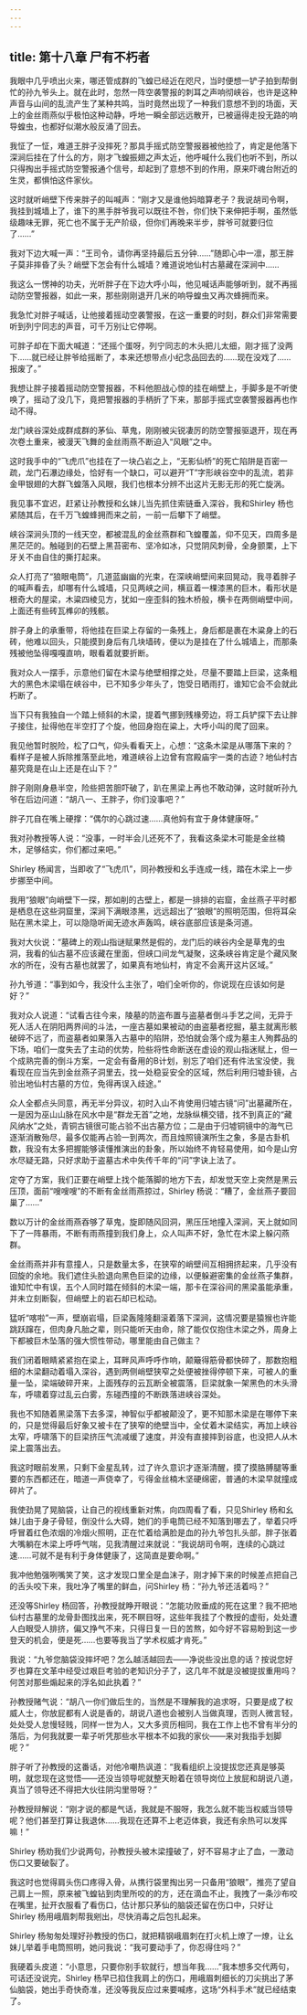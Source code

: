 ```yaml
---
---
---
```

title: 第十八章 尸有不朽者
---




我眼中几乎喷出火来，哪还管成群的飞蝗已经近在咫尺，当时便想一铲子拍到帮倒忙的孙九爷头上。就在此时，忽然一阵空袭警报的刺耳之声响彻峡谷，也许是这种声音与山间的乱流产生了某种共鸣，当时竟然出现了一种我们意想不到的场面，天上的金丝雨燕似乎极怕这种动静，呼地一瞬全部远远散开，已被逼得走投无路的响导蝗虫，也都好似潮水般反涌了回去。

我怔了一怔，难道王胖子没摔死？那具手摇式防空警报器被他捡了，肯定是他落下深涧后挂在了什么的方，刚才飞蝗振翅之声太近，他呼喊什么我们也听不到，所以只得掏出手摇式防空警报通个信号，却起到了意想不到的作用，原来吓魂台附近的生灵，都惧怕这件家伙。

这时就听峭壁下传来胖子的叫喊声：“刚才又是谁他妈暗算老子？我说胡司令啊，我挂到城墙上了，谁下的黑手胖爷我可以既往不咎，你们快下来伸把手啊，虽然低级趣味无罪，死亡也不属于无产阶级，但你们再晚来半步，胖爷可就要归位了……”

我对下边大喊一声：“王司令，请你再坚持最后五分钟……”随即心中一凛，那王胖子莫非摔昏了头？峭壁下怎会有什么城墙？难道说地仙村古墓藏在深涧中……

我这么一愣神的功夫，光听胖子在下边大呼小叫，他见喊话声能够听到，就不再摇动防空警报器，如此一来，那些刚刚退开几米的响导蝗虫又再次蜂拥而来。

我急忙对胖子喊话，让他接着摇动空袭警报，在这一重要的时刻，群众们非常需要听到列宁同志的声音，可千万别让它停啊。

可胖子却在下面大喊道：“还摇个蛋呀，列宁同志的木头把儿太细，刚才摇了没两下……就已经让胖爷给摇断了，本来还想带点小纪念品回去的……现在没戏了……报废了。”

我想让胖子接着摇动防空警报器，不料他胆战心惊的挂在峭壁上，手脚多是不听使唤了，摇动了没几下，竟把警报器的手柄折了下来，那部手摇式空袭警报器再也作动不得。

龙门峡谷深处成群成群的茅仙、草鬼，刚刚被尖锐凄厉的防空警报驱退开，现在再次卷土重来，被漫天飞舞的金丝雨燕不断迫入“风眼”之中。

这时我手中的“飞虎爪”也挂在了一块凸岩之上，“无影仙桥”的死亡陷阱是百密一疏，龙门石瀑边缘处，恰好有一个缺口，可以避开“T”字形峡谷空中的乱流，若非金甲银翅的大群飞蝗落入风眼，我们也根本分辨不出这片无影无形的死亡旋涡。

我见事不宜迟，赶紧让孙教授和幺妹儿当先抓住索链垂入深谷，我和Shirley 杨也紧随其后，在千万飞蝗蜂拥而来之前，一前一后攀下了峭壁。

峡谷深涧头顶的一线天空，都被混乱的金丝燕群和飞蝗覆盖，仰不见天，四周多是黑茫茫的。触碰到的石壁上黑苔密布、坚冷如冰，只觉阴风刺骨，全身颤栗，上下牙关不由自住的撕打起来。

众人打亮了“狼眼电筒”，几道蓝幽幽的光束，在深峡峭壁间来回晃动，我寻着胖子的喊声看去，却哪有什么城墙，只见两峡之间，横亘着一棵漆黑的巨木，看形状是根奇大的屋梁，木粱四棱见方，犹如一座歪斜的独木桥般，横卡在两侧峭壁中间，上面还有些砖瓦榫卯的残骸。

胖子身上的承重带，将他挂在巨梁上存留的一条残上，身后都是裹在木粱身上的石砖，他难以回头，只能摸到身后有几块墙砖，便以为是挂在了什么城墙上，而那条残被他坠得嘎嘎直响，眼看着就要折断。

我对众人一摆手，示意他们留在木梁与绝壁相撑之处，尽量不要踏上巨梁，这条粗大的黑色木梁塌在峡谷中，已不知多少年头了，饱受日晒雨打，谁知它会不会就此朽断了。

当下只有我独自一个踏上倾斜的木梁，提着气挪到残椽旁边，将工兵铲探下去让胖子接住，扯得他在半空打了个旋，他回身抱在粱上，大呼小叫的爬了回来。

我见他暂时脱险，松了口气，仰头看看天上，心想：“这条木梁是从哪落下来的？看样子是被人拆除推落至此地，难道峡谷上边曾有宫殿庙宇一类的古迹？地仙村古墓究竟是在山上还是在山下？”

胖子刚刚身悬半空，险些把苦胆吓破了，趴在黑梁上再也不敢动弹，这时就听孙九爷在后边问道：“胡八一、王胖子，你们没事吧？”

胖子兀自在嘴上硬撑：“偶尔的心跳过速……真他妈有宜于身体健康呀。”

我对孙教授等人说：“没事，一时半会儿还死不了，我看这条梁木可能是金丝楠木，足够结实，你们都过来吧。”

Shirley 杨闻言，当即收了“飞虎爪”，同孙教授和幺手连成一线，踏在木梁上一步步挪至中间。

我用“狼眼”向峭壁下一探，那如削的古壁上，都是一排排的岩窟，金丝燕子平时都是栖息在这些洞窟里，深涧下满眼漆黑，远远超出了“狼眼”的照明范围，但将耳朵贴在黑木梁上，可以隐隐听闻无迹水声轰鸣，峡谷底部应该是条河道。

我对大伙说：“墓碑上的观山指谜赋果然是假的，龙门后的峡谷内全是草鬼的虫洞，我看的仙古墓不应该藏在里面，但峡口间龙气凝聚，这条峡谷肯定是个藏风聚水的所在，没有古墓也就罢了，如果真有地仙村，肯定不会离开这片区域。”

孙九爷道：“事到如今，我没什么主张了，咱们全听你的，你说现在应该如何是好？”

我对众人说道：“试看古往今来，陵墓的防盗布置与盗墓者倒斗手艺之间，无异于死人活人在阴阳两界间的斗法，一座古墓如果被动的由盗墓者挖掘，墓主就离形骸破碎不远了，而盗墓者如果落入古墓中的陷阱，恐怕就会落个成为墓主人殉葬品的下场，咱们一度失去了主动的优势，险些将性命断送在虚设的观山指迷赋上，但一个成熟完善的倒斗方案，一定会有备用的B计划，别忘了咱们还有件法宝没使，我看现在应当先到金丝燕子洞里去，找一处稳妥安全的区域，然后利用归墟卦镜，占验出地仙村古墓的方位，免得再误入歧途。”

众人全都点头同意，再无半分异议，初时入山不肯使用归墟古镜“问”出墓藏所在，一是因为巫山山脉在风水中是“群龙无首”之地，龙脉纵横交错，找不到真正的“藏风纳水”之处，青铜古镜很可能占验不出古墓方位；二是由于归墟铜镜中的海气已逐渐消散殆尽，最多仅能再占验一到两次，而且烛照镜演所生之象，多是古卦机数，我没有太多把握能够读懂推演出的卦象，所以始终不肯轻易使用，如今是山穷水尽疑无路，只好求助于盗墓古术中失传千年的“问”字诀上法了。

定夺了方案，我们正要在峭壁上找个能落脚的地方下去，却发觉天空上突然是黑云压顶，面前“嗖嗖嗖”的不断有金丝雨燕掠过，Shirley 杨说：“糟了，金丝燕子要回巢了……”

数以万计的金丝雨燕吞够了草鬼，旋即随风回洞，黑压压地撞入深涧，天上就如同下了一阵暴雨，不断有雨燕撞到我们身上，众人叫声不好，急忙在木梁上躲闪燕群。

金丝雨燕并非有意撞人，只是数量太多，在狭窄的峭壁间互相拥挤起来，几乎没有回旋的余地。我们遮住头脸退向黑色巨梁的边缘，以便躲避密集的金丝燕子集群，谁知忙中有误，五个人同时踏在倾斜的木梁一端，那卡在深谷间的黑梁虽能承重，并未立刻断裂，但峭壁上的岩石却已松动。

猛听“喀啦”一声，壁崩岩塌，巨梁轰隆隆翻滚着落下深涧，这情况要是猿猴也许能跳跃蹿在，但肉身凡胎之辈，则只能听天由命，除了能仅仅抱住木梁之外，周身上下都被巨木坠落的强大惯性带动，哪里能由自己做主？

我们闭着眼睛紧紧抱在梁上，耳畔风声呼呼作响，颠簸得筋骨都快碎了，那数抱粗细的木梁翻动着塌入深谷，遇到两侧峭壁狭窄之处便被挫得停顿下来，可被人的重量一坠，梁端破碎开来，上面残存的云瓦断全被震落，巨梁就象一架黑色的木头滑车，呼啸着穿过乱云白雾，东碰西撞的不断跌落进峡谷深处。

我也不知随着黑梁落下去多深，神智似乎都被颠没了，更不知那木梁是在哪停下来的，只是觉得最后好象又被卡在了狭窄的绝壁当中，全仗着木梁结实，再加上峡谷太窄，呼啸落下的巨梁挤压气流减缓了速度，并没有直接摔到谷底，也没把人从木梁上震落出去。

我这时眼前发黑，只剩下金星乱转，过了许久意识才逐渐清醒，摸了摸胳膊腿等重要的东西都还在，暗道一声侥幸了，亏得金丝楠木坚硬绵密，普通的木梁早就撞成碎片了。

我使劲晃了晃脑袋，让自己的视线重新对焦，向四周看了看，只见Shirley 杨和幺妹儿由于身子骨轻，倒没什么大碍，她们的手电筒已经不知落到哪去了，举着只呼呼冒着红色浓烟的冷烟火照明，正在忙着给满脸是血的孙九爷包扎头部，胖子张着大嘴躺在木梁上呼呼气喘，见我清醒过来就说：“我说胡司令啊，连续的心跳过速……可就不是有利于身体健康了，这简直是要命啊。”

我冲他勉强咧嘴笑了笑，这才发现口里全是血沫子，刚才掉下来的时候差点把自己的舌头咬下来，我吐净了嘴里的鲜血，问Shirley 杨：“孙九爷还活着吗？”

还没等Shirley 杨回答，孙教授就睁开眼说：“怎能功败垂成的死在这里？我不把地仙村古墓里的龙骨卦图找出来，死不瞑目呀，这些年我挂了个教授的虚衔，处处遭人白眼受人排挤，偏又挣气不来，只得日复一日的苦熬，如今好不容易盼到这一步登天的机会，便是死……也要等我当了学术权威才肯死。”

我说：“九爷您脑袋没摔坏吧？怎么越活越回去——净说些没出息的话？按说您好歹也算在文革中经受过艰巨考验的老知识分子了，这几年不就是没被提拔重用吗？何苦对那些煽起来的浮名如此执着？”

孙教授赌气说：“胡八一你们做后生的，当然是不理解我的追求呀，只要是成了权威人士，你放屁都有人说是香的，胡说八道也会被别人当做真理，否则人微言轻，处处受人怠慢轻贱，同样一世为人，又大多资历相同，我在工作上也不曾有半分的落后，为何我就要一辈子听凭那些水平根本不如我的家伙——来对我指手划脚呢？”

胖子听了孙教授的这番话，对他冷嘲热讽道：“我看组织上没提拔您还真是够英明，就您现在这觉悟——还没当领导呢就整天盼着在领导岗位上放屁和胡说八道，真当了领导还不得把大伙往阴沟里带呀？”

孙教授辩解说：“刚才说的都是气话，我就是不服呀，我怎么就不能当权威当领导呢？他们甚至打算让我退休……我现在还算不上老迈体衰，我还有余热可以发挥嘛！”

Shirley 杨劝我们少说两句，孙教授头被木梁撞破了，好不容易才止了血，一激动伤口又要破裂了。

我这时也觉得肩头伤口疼得入骨，从携行袋里掏出另一只备用“狼眼”，推亮了望自己肩上一照，原来被飞蝗钻到肉里所咬的的方，还在滴血不止，我拽了一条沙布咬在嘴里，扯开衣服看了看伤口，估计那只茅仙的脑袋还留在伤口中，只好让Shirley 杨用峨眉刺帮我剜出，尽快消毒之后包扎起来。

Shirley 杨匆匆处理好孙教授的伤口，就把精钢峨眉刺在打火机上燎了一燎，让幺妹儿举着手电筒照明，她问我说：“我可要动手了，你忍得住吗？”

我硬着头皮道：“小意思，只要你别手软就行，想当年我……”我本想多交代两句，可话还没说完，Shirley 杨早已掐住我肩上的伤口，用峨眉刺细长的刀尖挑出了茅仙脑袋，她出手奇快奇准，还没等我反应过来要喊疼，这场“外科手术”就已经结束了。